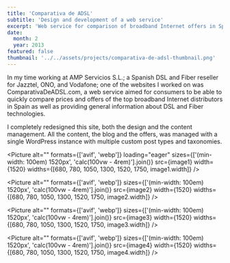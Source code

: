 ```yaml
---
title: 'Comparativa de ADSL'
subtitle: 'Design and development of a web service'
excerpt: 'Web service for comparison of broadband Internet offers in Spain.'
date:
  month: 2
  year: 2013
featured: false
thumbnail: '../../assets/projects/comparativa-de-adsl-thumbnail.png'
---
```



In my time working at AMP Servicios S.L.; a Spanish DSL and Fiber reseller for Jazztel, ONO, and Vodafone; one of the websites I worked on was ComparativaDeADSL.com, a web service aimed for consumers to be able to quickly compare prices and offers of the top broadband Internet distributors in Spain as well as providing general information about DSL and Fiber technologies.

I completely redesigned this site, both the design and the content management. All the content, the blog and the offers, was managed with a single WordPress instance with multiple custom post types and taxonomies.

<Picture
	alt=""
	formats={['avif', 'webp']}
	loading="eager"
	sizes={['(min-width: 100em) 1520px', 'calc(100vw - 4rem)'].join()}
	src={image1}
	width={1520}
	widths={[680, 780, 1050, 1300, 1520, 1750, image1.width]}
/>

<Picture
	alt=""
	formats={['avif', 'webp']}
	sizes={['(min-width: 100em) 1520px', 'calc(100vw - 4rem)'].join()}
	src={image2}
	width={1520}
	widths={[680, 780, 1050, 1300, 1520, 1750, image2.width]}
/>

<Picture
	alt=""
	formats={['avif', 'webp']}
	sizes={['(min-width: 100em) 1520px', 'calc(100vw - 4rem)'].join()}
	src={image3}
	width={1520}
	widths={[680, 780, 1050, 1300, 1520, 1750, image3.width]}
/>

<Picture
	alt=""
	formats={['avif', 'webp']}
	sizes={['(min-width: 100em) 1520px', 'calc(100vw - 4rem)'].join()}
	src={image4}
	width={1520}
	widths={[680, 780, 1050, 1300, 1520, 1750, image4.width]}
/>
